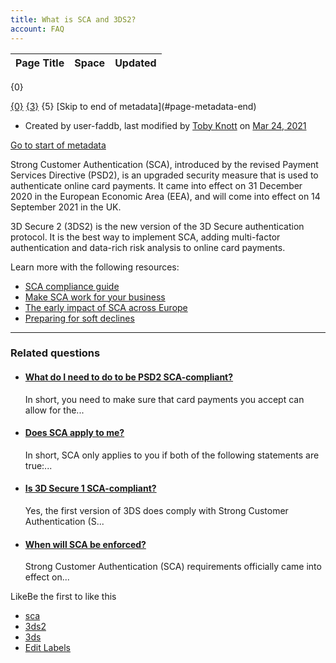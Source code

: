 ```yaml
---
title: What is SCA and 3DS2?
account: FAQ 
---
```


<table class="aui"> <thead> <tr class="header"> <th class="search-result-title">Page Title</th> <th class="search-result-space">Space</th> <th class="search-result-date">Updated</th> </tr> </thead> </table> <p class="search-result-count">{0}</p> <tr class="search-result"> <td class="search-result-title"><a href="{1}" class="content-type-{2}"><span>{0}</span></a></td> <td class="search-result-space"><a class="space" href="/display/{4}/" title="{3}">{3}</a></td> <td class="search-result-date"><span class="date" title="{6}">{5}</span></td> </tr> [Skip to end of metadata](#page-metadata-end)

*   Created by user-faddb, last modified by [Toby Knott](    /display/~toby.knott
    ) on [Mar 24, 2021](/pages/diffpagesbyversion.action?pageId=720998&selectedPageVersions=9&selectedPageVersions=10 "Show changes")

[Go to start of metadata](#page-metadata-start)

Strong Customer Authentication (SCA), introduced by the revised Payment Services Directive (PSD2), is an upgraded security measure that is used to authenticate online card payments. It came into effect on 31 December 2020 in the European Economic Area (EEA), and will come into effect on 14 September 2021 in the UK.

3D Secure 2 (3DS2) is the new version of the 3D Secure authentication protocol. It is the best way to implement SCA, adding multi-factor authentication and data-rich risk analysis to online card payments.

Learn more with the following resources:

*   [SCA compliance guide](https://docs.checkout.com/risk-management/sca-compliance-guide)
*   [Make SCA work for your business](https://www.checkout.com/blog/post/how-to-make-the-new-sca-regulations-work-for-your-business)
*   [The early impact of SCA across Europe](https://www.checkout.com/blog/post/the-early-impact-of-sca-on-payements-in-europe)
*   [Preparing for soft declines](https://www.checkout.com/blog/post/when-should-merchants-prepare-for-soft-declines)

  

* * *

### Related questions

*   #### [What do I need to do to be PSD2 SCA-compliant?](/pages/viewpage.action?pageId=721000)
    
    In short, you need to make sure that card payments you accept can allow for the...
*   #### [Does SCA apply to me?](/pages/viewpage.action?pageId=721002)
    
    In short, SCA only applies to you if both of the following statements are true:...
*   #### [Is 3D Secure 1 SCA-compliant?](/pages/viewpage.action?pageId=721004)
    
    Yes, the first version of 3DS does comply with Strong Customer Authentication (S...
*   #### [When will SCA be enforced?](/pages/viewpage.action?pageId=721006)
    
    Strong Customer Authentication (SCA) requirements officially came into effect on...

LikeBe the first to like this

*   [sca](/label/FAQ/sca)
*   [3ds2](/label/FAQ/3ds2)
*   [3ds](/label/FAQ/3ds)
*   [Edit Labels](# "Edit Labels (Type 'l')")




